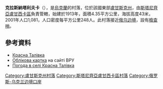 {{coord|48|50|50|N|39|50|4|E|scale:100000|display=title}}

'''克拉斯納塔利夫卡'''（{{lang-uk|Красна Талівка}}），是[[烏克蘭|烏克蘭]]的村落，位於該國東部[[盧甘斯克州|盧甘斯克州]]，由[[斯塔尼齊亞盧甘西卡區|斯塔尼齊亞盧甘西卡區]]負責管轄，始建於1913年，面積4.35平方公里，海拔高度43米，2001年人口1,081，人口密度每平方公里248人。此村落接近[[俄乌边境|俄乌边境]]，設有[[檢查哨|檢查哨]]。

==參考資料==
* [http://w1.c1.rada.gov.ua/pls/z7502/A005?rdat1=12.09.2011&rf7571=18689 Красна Талівка]{{dead link|date=2017年11月 |bot=InternetArchiveBot |fix-attempted=yes }}
* [http://w1.c1.rada.gov.ua/pls/z7503/A005?rdat1=09.05.2015&rf7571=18689 Облікова картка] на сайті ВРУ
* [http://weather.in.ua/ua/lyganskaja/11974 Погода в селі Красна Талівка] {{Wayback|url=http://weather.in.ua/ua/lyganskaja/11974 |date=20200918150113 }}

{{DEFAULTSORT:Красна Талівка}}
[[Category:盧甘斯克州村落|Category:盧甘斯克州村落]]
[[Category:斯塔尼齊亞盧甘西卡區村落|Category:斯塔尼齊亞盧甘西卡區村落]]
[[Category:俄罗斯-乌克兰边境口岸|Category:俄罗斯-乌克兰边境口岸]]


{{Luhansk-geo-stub}}